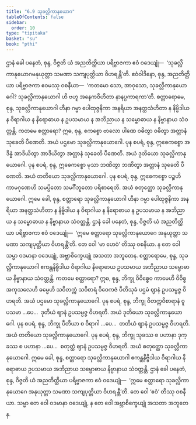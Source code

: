 ```yaml
---
title: "6.9 သုခလ္လိကာနုယောဂ"
tableOfContents: false
sidebar:
  order: 10
type: "tipitaka"
basket: "su"
book: "pthi"
---
```



<DynamicBreadcrumb />

<Division number="183" book="pthi" e="ch" v="8" p="107">

<Paragraph number="361" book="pthi">
ဌာနံ ခေါ ပနေတံ, စုန္ဒ, ဝိဇ္ဇတိ ယံ အညတိတ္ထိယာ ပရိဗ္ဗာဇကာ ဧဝံ ဝဒေယျုံ—  ‘သုခလ္လိကာနုယောဂမနုယုတ္တာ သမဏာ သကျပုတ္တိယာ ဝိဟရန္တီ’တိ. ဧဝံဝါဒိနော, စုန္ဒ, အညတိတ္ထိယာ ပရိဗ္ဗာဇကာ ဧဝမဿု ဝစနီယာ—  ‘ကတမော သော, အာဝုသော, သုခလ္လိကာနုယောဂေါ? သုခလ္လိကာနုယောဂါ ဟိ ဗဟူ အနေကဝိဟိတာ နာနပ္ပကာရကာ’တိ.
</Paragraph>

<Paragraph number="362" book="pthi">
စတ္တာရောမေ, စုန္ဒ, သုခလ္လိကာနုယောဂါ ဟီနာ ဂမ္မာ ပေါထုဇ္ဇနိကာ အနရိယာ အနတ္ထသံဟိတာ န နိဗ္ဗိဒါယ န ဝိရာဂါယ န နိရောဓာယ န ဥပသမာယ န အဘိညာယ န သမ္ဗောဓာယ န နိဗ္ဗာနာယ သံဝတ္တန္တိ. ကတမေ စတ္တာရော?
</Paragraph>

<Paragraph number="363" book="pthi">
ဣဓ, စုန္ဒ, ဧကစ္စော ဗာလော ပါဏေ ဝဓိတွာ ဝဓိတွာ အတ္တာနံ သုခေတိ ပီဏေတိ. အယံ ပဌမော သုခလ္လိကာနုယောဂေါ.
</Paragraph>

<Paragraph number="364" book="pthi">
ပုန စပရံ, စုန္ဒ, ဣဓေကစ္စော အဒိန္နံ အာဒိယိတွာ အာဒိယိတွာ အတ္တာနံ သုခေတိ ပီဏေတိ. အယံ ဒုတိယော သုခလ္လိကာနုယောဂေါ.
</Paragraph>

<Paragraph number="365" book="pthi">
ပုန စပရံ, စုန္ဒ, ဣဓေကစ္စော မုသာ ဘဏိတွာ ဘဏိတွာ အတ္တာနံ သုခေတိ ပီဏေတိ. အယံ တတိယော သုခလ္လိကာနုယောဂေါ.
</Paragraph>

<Paragraph number="366" book="pthi">
ပုန စပရံ, စုန္ဒ, ဣဓေကစ္စော ပဉ္စဟိ ကာမဂုဏေဟိ သမပ္ပိတော သမင်္ဂီဘူတော ပရိစာရေတိ. အယံ စတုတ္ထော သုခလ္လိကာနုယောဂေါ.
</Paragraph>

<Paragraph number="367" book="pthi">
ဣမေ ခေါ, စုန္ဒ, စတ္တာရော သုခလ္လိကာနုယောဂါ ဟီနာ ဂမ္မာ ပေါထုဇ္ဇနိကာ အနရိယာ အနတ္ထသံဟိတာ န နိဗ္ဗိဒါယ န ဝိရာဂါယ န နိရောဓာယ န ဥပသမာယ န အဘိညာယ န သမ္ဗောဓာယ န နိဗ္ဗာနာယ သံဝတ္တန္တိ.
</Paragraph>

<Paragraph number="368" book="pthi">
ဌာနံ ခေါ ပနေတံ, စုန္ဒ, ဝိဇ္ဇတိ ယံ အညတိတ္ထိယာ ပရိဗ္ဗာဇကာ ဧဝံ ဝဒေယျုံ—  ‘ဣမေ စတ္တာရော သုခလ္လိကာနုယောဂေ အနုယုတ္တာ သမဏာ သကျပုတ္တိယာ ဝိဟရန္တီ’တိ. တေ ဝေါ ‘မာ ဟေဝံ’ တိဿု ဝစနီယာ. န တေ ဝေါ သမ္မာ ဝဒမာနာ ဝဒေယျုံ, အဗ္ဘာစိက္ခေယျုံ အသတာ အဘူတေန.
</Paragraph>

</Division>
<Division number="184" book="pthi" e="ch" v="8" p="108">

<Paragraph number="369" book="pthi">
စတ္တာရောမေ, စုန္ဒ, သုခလ္လိကာနုယောဂါ ဧကန္တနိဗ္ဗိဒါယ ဝိရာဂါယ နိရောဓာယ ဥပသမာယ အဘိညာယ သမ္ဗောဓာယ နိဗ္ဗာနာယ သံဝတ္တန္တိ. ကတမေ စတ္တာရော?
</Paragraph>

<Paragraph number="370" book="pthi">
ဣဓ, စုန္ဒ, ဘိက္ခု ဝိဝိစ္စေဝ ကာမေဟိ ဝိဝိစ္စ အကုသလေဟိ ဓမ္မေဟိ သဝိတက္ကံ သဝိစာရံ ဝိဝေကဇံ ပီတိသုခံ ပဌမံ ဈာနံ ဥပသမ္ပဇ္ဇ ဝိဟရတိ. အယံ ပဌမော သုခလ္လိကာနုယောဂေါ.
</Paragraph>

<Paragraph number="371" book="pthi">
ပုန စပရံ, စုန္ဒ, ဘိက္ခု ဝိတက္ကဝိစာရာနံ ဝူပသမာ …ပေ…  ဒုတိယံ ဈာနံ ဥပသမ္ပဇ္ဇ ဝိဟရတိ. အယံ ဒုတိယော သုခလ္လိကာနုယောဂေါ.
</Paragraph>

<Paragraph number="372" book="pthi">
ပုန စပရံ, စုန္ဒ, ဘိက္ခု ပီတိယာ စ ဝိရာဂါ …ပေ…  တတိယံ ဈာနံ ဥပသမ္ပဇ္ဇ ဝိဟရတိ. အယံ တတိယော သုခလ္လိကာနုယောဂေါ.
</Paragraph>

<Paragraph number="373" book="pthi">
ပုန စပရံ, စုန္ဒ, ဘိက္ခု သုခဿ စ ပဟာနာ ဒုက္ခဿ စ ပဟာနာ …ပေ…  စတုတ္ထံ ဈာနံ ဥပသမ္ပဇ္ဇ ဝိဟရတိ. အယံ စတုတ္ထော သုခလ္လိကာနုယောဂေါ.
</Paragraph>

<Paragraph number="374" book="pthi">
ဣမေ ခေါ, စုန္ဒ, စတ္တာရော သုခလ္လိကာနုယောဂါ ဧကန္တနိဗ္ဗိဒါယ ဝိရာဂါယ နိရောဓာယ ဥပသမာယ အဘိညာယ သမ္ဗောဓာယ နိဗ္ဗာနာယ သံဝတ္တန္တိ.
</Paragraph>

<Paragraph number="375" book="pthi">
ဌာနံ ခေါ ပနေတံ, စုန္ဒ, ဝိဇ္ဇတိ ယံ အညတိတ္ထိယာ ပရိဗ္ဗာဇကာ ဧဝံ ဝဒေယျုံ—  ‘ဣမေ စတ္တာရော သုခလ္လိကာနုယောဂေ အနုယုတ္တာ သမဏာ သကျပုတ္တိယာ ဝိဟရန္တီ’တိ. တေ ဝေါ ‘ဧဝံ’ တိဿု ဝစနီယာ. သမ္မာ တေ ဝေါ ဝဒမာနာ ဝဒေယျုံ, န တေ ဝေါ အဗ္ဘာစိက္ခေယျုံ အသတာ အဘူတေန.
</Paragraph>
</Division>